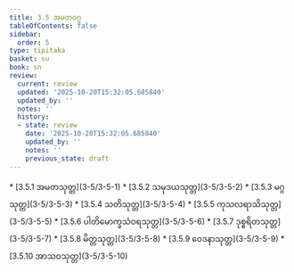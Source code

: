 ```yaml
---
title: 3.5 အမတဝဂ္ဂ
tableOfContents: false
sidebar:
  order: 5
type: tipitaka
basket: su
book: sn
review:
  current: review
  updated: '2025-10-20T15:32:05.685840'
  updated_by: ''
  notes: ''
  history:
  - state: review
    date: '2025-10-20T15:32:05.685840'
    updated_by: ''
    notes: ''
    previous_state: draft
---
```



<DynamicBreadcrumb />


<ReviewStatus review={frontmatter.review} showDetails={true} />

<HypothesisAnnotation frontmatter={frontmatter} />



<TableOfContents book="sn" section="3.5">
* [3.5.1 အမတသုတ္တ](3-5/3-5-1)
* [3.5.2 သမုဒယသုတ္တ](3-5/3-5-2)
* [3.5.3 မဂ္ဂသုတ္တ](3-5/3-5-3)
* [3.5.4 သတိသုတ္တ](3-5/3-5-4)
* [3.5.5 ကုသလရာသိသုတ္တ](3-5/3-5-5)
* [3.5.6 ပါတိမောက္ခသံဝရသုတ္တ](3-5/3-5-6)
* [3.5.7 ဒုစ္စရိတသုတ္တ](3-5/3-5-7)
* [3.5.8 မိတ္တသုတ္တ](3-5/3-5-8)
* [3.5.9 ဝေဒနာသုတ္တ](3-5/3-5-9)
* [3.5.10 အာသဝသုတ္တ](3-5/3-5-10)
</TableOfContents>